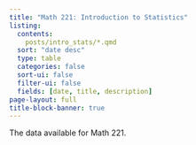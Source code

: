 ```yaml
---
title: "Math 221: Introduction to Statistics"
listing:
  contents: 
    posts/intro_stats/*.qmd
  sort: "date desc"
  type: table
  categories: false
  sort-ui: false
  filter-ui: false
  fields: [date, title, description]
page-layout: full
title-block-banner: true
---
```



The data available for Math 221.
